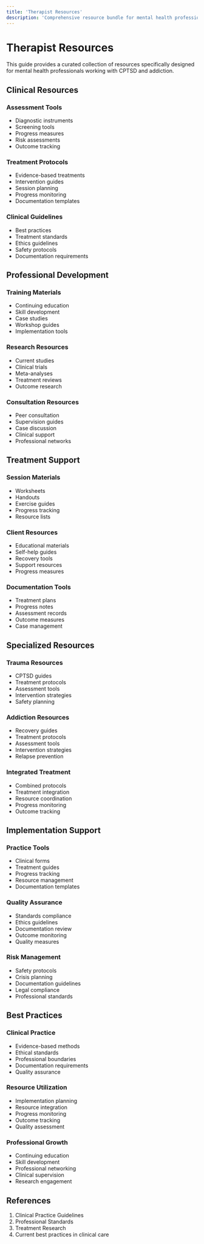 ```yaml
---
title: 'Therapist Resources'
description: 'Comprehensive resource bundle for mental health professionals'
---
```


# Therapist Resources

This guide provides a curated collection of resources specifically designed for mental health professionals working with CPTSD and addiction.

## Clinical Resources

### Assessment Tools

- Diagnostic instruments
- Screening tools
- Progress measures
- Risk assessments
- Outcome tracking

### Treatment Protocols

- Evidence-based treatments
- Intervention guides
- Session planning
- Progress monitoring
- Documentation templates

### Clinical Guidelines

- Best practices
- Treatment standards
- Ethics guidelines
- Safety protocols
- Documentation requirements

## Professional Development

### Training Materials

- Continuing education
- Skill development
- Case studies
- Workshop guides
- Implementation tools

### Research Resources

- Current studies
- Clinical trials
- Meta-analyses
- Treatment reviews
- Outcome research

### Consultation Resources

- Peer consultation
- Supervision guides
- Case discussion
- Clinical support
- Professional networks

## Treatment Support

### Session Materials

- Worksheets
- Handouts
- Exercise guides
- Progress tracking
- Resource lists

### Client Resources

- Educational materials
- Self-help guides
- Recovery tools
- Support resources
- Progress measures

### Documentation Tools

- Treatment plans
- Progress notes
- Assessment records
- Outcome measures
- Case management

## Specialized Resources

### Trauma Resources

- CPTSD guides
- Treatment protocols
- Assessment tools
- Intervention strategies
- Safety planning

### Addiction Resources

- Recovery guides
- Treatment protocols
- Assessment tools
- Intervention strategies
- Relapse prevention

### Integrated Treatment

- Combined protocols
- Treatment integration
- Resource coordination
- Progress monitoring
- Outcome tracking

## Implementation Support

### Practice Tools

- Clinical forms
- Treatment guides
- Progress tracking
- Resource management
- Documentation templates

### Quality Assurance

- Standards compliance
- Ethics guidelines
- Documentation review
- Outcome monitoring
- Quality measures

### Risk Management

- Safety protocols
- Crisis planning
- Documentation guidelines
- Legal compliance
- Professional standards

## Best Practices

### Clinical Practice

- Evidence-based methods
- Ethical standards
- Professional boundaries
- Documentation requirements
- Quality assurance

### Resource Utilization

- Implementation planning
- Resource integration
- Progress monitoring
- Outcome tracking
- Quality assessment

### Professional Growth

- Continuing education
- Skill development
- Professional networking
- Clinical supervision
- Research engagement

## References

1. Clinical Practice Guidelines
2. Professional Standards
3. Treatment Research
4. Current best practices in clinical care
